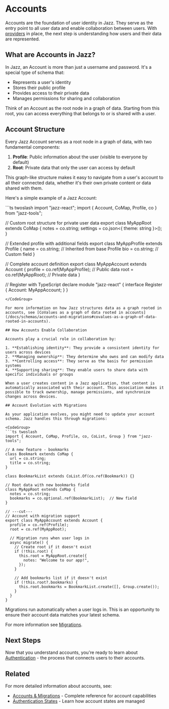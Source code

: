 
# Accounts

Accounts are the foundation of user identity in Jazz. They serve as the entry point to all user data and enable collaboration between users. With [providers](/docs/building-with-jazz/providers) in place, the next step is understanding how users and their data are represented.

## What are Accounts in Jazz?

In Jazz, an Account is more than just a username and password. It's a special type of schema that:

- Represents a user's identity
- Stores their public profile
- Provides access to their private data
- Manages permissions for sharing and collaboration

Think of an Account as the root node in a graph of data. Starting from this root, you can access everything that belongs to or is shared with a user.

## Account Structure

Every Jazz Account serves as a root node in a graph of data, with two fundamental components:

1. **Profile**: Public information about the user (visible to everyone by default)
2. **Root**: Private data that only the user can access by default

This graph-like structure makes it easy to navigate from a user's account to all their connected data, whether it's their own private content or data shared with them.

Here's a simple example of a Jazz Account:

<CodeGroup>
```ts twoslash
import "jazz-react";
import { Account, CoMap, Profile, co } from "jazz-tools";

// Custom root structure for private user data
export class MyAppRoot extends CoMap {
  notes = co.string;
  settings = co.json<{ theme: string }>();
}

// Extended profile with additional fields
export class MyAppProfile extends Profile {
  name = co.string;  // Inherited from base Profile
  bio = co.string;   // Custom field
}

// Complete account definition
export class MyAppAccount extends Account {
  profile = co.ref(MyAppProfile);  // Public data
  root = co.ref(MyAppRoot);        // Private data
}

// Register with TypeScript
declare module "jazz-react" {
  interface Register {
    Account: MyAppAccount;
  }
}
```
</CodeGroup>

For more information on how Jazz structures data as a graph rooted in accounts, see [CoValues as a graph of data rooted in accounts](/docs/schemas/accounts-and-migrations#covalues-as-a-graph-of-data-rooted-in-accounts).

## How Accounts Enable Collaboration

Accounts play a crucial role in collaboration by:

1. **Establishing identity**: They provide a consistent identity for users across devices
2. **Managing ownership**: They determine who owns and can modify data
3. **Controlling access**: They serve as the basis for permission systems
4. **Supporting sharing**: They enable users to share data with specific individuals or groups

When a user creates content in a Jazz application, that content is automatically associated with their account. This association makes it possible to track ownership, manage permissions, and synchronize changes across devices.

## Account Evolution with Migrations

As your application evolves, you might need to update your account schema. Jazz handles this through migrations:

<CodeGroup>
```ts twoslash
import { Account, CoMap, Profile, co, CoList, Group } from "jazz-tools";

// A new feature - bookmarks
class Bookmark extends CoMap {
  url = co.string;
  title = co.string;
}

class BookmarkList extends CoList.Of(co.ref(Bookmark)) {}

// Root data with new bookmarks field
class MyAppRoot extends CoMap {
  notes = co.string;
  bookmarks = co.optional.ref(BookmarkList);  // New field
}

// ---cut---
// Account with migration support
export class MyAppAccount extends Account {
  profile = co.ref(Profile);
  root = co.ref(MyAppRoot);
  
  // Migration runs when user logs in
  async migrate() {
    // Create root if it doesn't exist
    if (!this.root) {
      this.root = MyAppRoot.create({
        notes: "Welcome to our app!",
      });
    }
    
    // Add bookmarks list if it doesn't exist
    if (!this.root?.bookmarks) {
      this.root.bookmarks = BookmarkList.create([], Group.create());
    }
  }
}
```
</CodeGroup>

Migrations run automatically when a user logs in. This is an opportunity to ensure their account data matches your latest schema.

For more information see [Migrations](/docs/schemas/accounts-and-migrations#populating-and-evolving-root-and-profile-schemas-with-migrations).

## Next Steps

Now that you understand accounts, you're ready to learn about [Authentication](/docs/building-with-jazz/authentication) - the process that connects users to their accounts.

## Related

For more detailed information about accounts, see:
- [Accounts & Migrations](/docs/schemas/accounts-and-migrations) - Complete reference for account capabilities
- [Authentication States](/docs/authentication/authentication-states) - Learn how account states are managed
